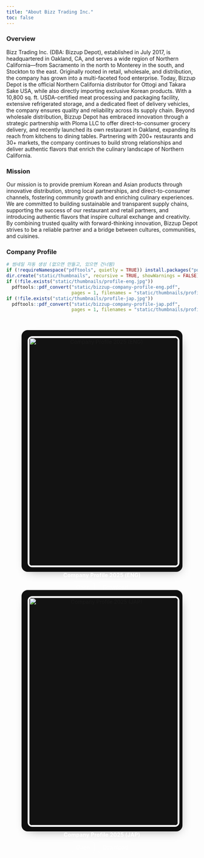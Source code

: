 ```yaml
---
title: "About Bizz Trading Inc."
toc: false
---
```


### Overview
Bizz Trading Inc. (DBA: Bizzup Depot), established in July 2017, is headquartered in Oakland, CA, and serves a wide region of Northern California—from Sacramento in the north to Monterey in the south, and Stockton to the east. Originally rooted in retail, wholesale, and distribution, the company has grown into a multi-faceted food enterprise.
Today, Bizzup Depot is the official Northern California distributor for Ottogi and Takara Sake USA, while also directly importing exclusive Korean products. With a 10,800 sq. ft. USDA-certified meat processing and packaging facility, extensive refrigerated storage, and a dedicated fleet of delivery vehicles, the company ensures quality and reliability across its supply chain.
Beyond wholesale distribution, Bizzup Depot has embraced innovation through a strategic partnership with Ploma LLC to offer direct-to-consumer grocery delivery, and recently launched its own restaurant in Oakland, expanding its reach from kitchens to dining tables. Partnering with 200+ restaurants and 30+ markets, the company continues to build strong relationships and deliver authentic flavors that enrich the culinary landscape of Northern California.



### Mission
Our mission is to provide premium Korean and Asian products through innovative distribution, strong local partnerships, and direct-to-consumer channels, fostering community growth and enriching culinary experiences.
We are committed to building sustainable and transparent supply chains, supporting the success of our restaurant and retail partners, and introducing authentic flavors that inspire cultural exchange and creativity. By combining trusted quality with forward-thinking innovation, Bizzup Depot strives to be a reliable partner and a bridge between cultures, communities, and cuisines.



### Company Profile

```r
# 썸네일 자동 생성 (없으면 만들고, 있으면 건너뜀)
if (!requireNamespace("pdftools", quietly = TRUE)) install.packages("pdftools")
dir.create("static/thumbnails", recursive = TRUE, showWarnings = FALSE)
if (!file.exists("static/thumbnails/profile-eng.jpg"))
  pdftools::pdf_convert("static/bizzup-company-profile-eng.pdf",
                        pages = 1, filenames = "static/thumbnails/profile-eng.jpg", dpi = 180)
if (!file.exists("static/thumbnails/profile-jap.jpg"))
  pdftools::pdf_convert("static/bizzup-company-profile-jap.pdf",
                        pages = 1, filenames = "static/thumbnails/profile-jap.jpg", dpi = 180)
```


```{=html}

<style>
/* 크기/여백 변수 */
:root{
  --card-min: 280px;    /* 카드 최소 너비 (기존 170px → 크게) */
  --card-gap: 1.25rem;
}

.brochure-grid{
  display:grid;
  grid-template-columns:repeat(auto-fit, minmax(var(--card-min), 1fr));
  gap:var(--card-gap);
  margin:2rem auto;
  max-width:1200px;     /* 전체 그리드 최대 폭(원하면 1400px로 더 키워도 됨) */
}

.brochure-card{
  background:#121212;   /* 더 어두운 카드 배경 */
  border-radius:1rem;
  padding:1rem 1rem 1.25rem;
  text-align:center;
  color:#fff;           /* 카드 내 기본 글자색 흰색 */
}

.brochure-card img{
  width:100%;
  aspect-ratio:3/4;
  object-fit:cover;
  border:4px solid #fff;
  border-radius:.75rem;
  box-shadow:0 8px 28px rgba(0,0,0,.45);
}

.brochure-title{
  margin:.75rem 0 .5rem;
  font-weight:700;
  letter-spacing:.02em;
  color:#fff !important;     /* 제목 흰색 고정 */
}

.brochure-actions{
  display:flex;
  gap:.6rem;
  justify-content:center;
  flex-wrap:wrap;
}

/* 버튼(링크) 가독성 ↑ */
.brochure-actions a{
  color:#fff !important;     /* 링크 글자 흰색 */
  border:1px solid rgba(255,255,255,.45);
  padding:.4rem .7rem;
  border-radius:.5rem;
  text-decoration:none;
}
.brochure-actions a:hover{
  background:#fff;
  color:#111 !important;
  border-color:#fff;
}

/* 모바일에서 너무 커지지 않게 최소폭 살짝 줄임 */
@media (max-width: 640px){
  :root{ --card-min: 240px; }
}
</style>


<div class="brochure-grid">

  <figure class="brochure-card">
    <a href="static/bizzup-company-profile-eng.pdf" target="_blank" rel="noopener">
      <img src="static/thumbnails/profile-eng.jpg" alt="Company Profile 2025 (ENG)" loading="lazy">
    </a>
    <figcaption>
      <div class="brochure-title">Company Profile 2025 (ENG)</div>
      <div class="brochure-actions">
        <a href="static/bizzup-company-profile-eng.pdf" target="_blank" rel="noopener">Open</a>
        <a href="static/bizzup-company-profile-eng.pdf" download>Download</a>
      </div>
    </figcaption>
  </figure>

  <figure class="brochure-card">
    <a href="static/bizzup-company-profile-jap.pdf" target="_blank" rel="noopener">
      <img src="static/thumbnails/profile-jap.jpg" alt="Company Profile 2025 (JAP)" loading="lazy">
    </a>
    <figcaption>
      <div class="brochure-title">Company Profile 2025 (JAP)</div>
      <div class="brochure-actions">
        <a href="static/bizzup-company-profile-jap.pdf" target="_blank" rel="noopener">Open</a>
        <a href="static/bizzup-company-profile-jap.pdf" download>Download</a>
      </div>
    </figcaption>
  </figure>

</div>
```
